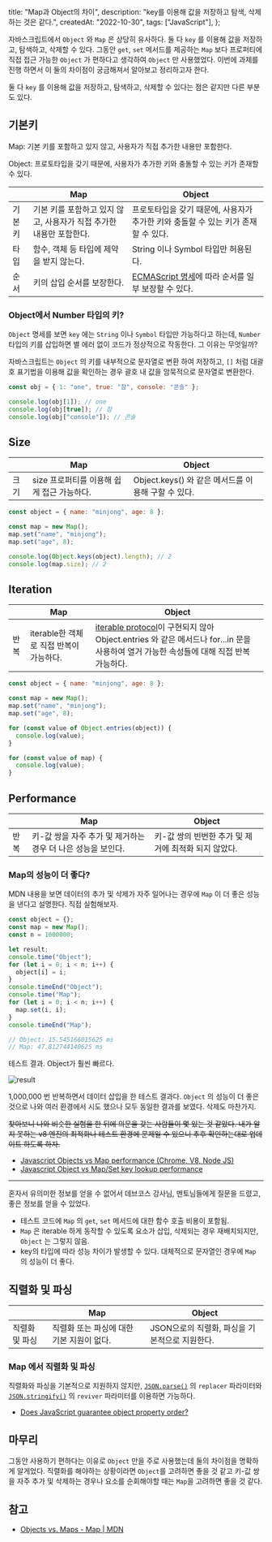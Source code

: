   title: "Map과 Object의 차이",
  description: "key를 이용해 값을 저장하고 탐색, 삭제하는 것은 같다.",
  createdAt: "2022-10-30",
  tags: ["JavaScript"],
};

자바스크립트에서 `Object` 와 `Map` 은 상당히 유사하다. 둘 다 `key` 를 이용해 값을 저장하고, 탐색하고, 삭제할 수 있다. 그동안 `get`, `set` 메서드를 제공하는 `Map` 보다 프로퍼티에 직접 접근 가능한 `Object` 가 편하다고 생각하여 `Object` 만 사용했었다. 이번에 과제를 진행 하면서 이 둘의 차이점이 궁금해져서 알아보고 정리하고자 한다.

둘 다 `key` 를 이용해 값을 저장하고, 탐색하고, 삭제할 수 있다는 점은 같지만 다른 부분도 있다.

## 기본키

Map: 기본 키를 포함하고 있지 않고, 사용자가 직접 추가한 내용만 포함한다.

Object: 프로토타입을 갖기 때문에, 사용자가 추가한 키와 충돌할 수 있는 키가 존재할 수 있다.

|        | Map                                                                 | Object                                                                                                              |
| ------ | ------------------------------------------------------------------- | ------------------------------------------------------------------------------------------------------------------- |
| 기본키 | 기본 키를 포함하고 있지 않고, 사용자가 직접 추가한 내용만 포함한다. | 프로토타입을 갖기 때문에, 사용자가 추가한 키와 충돌할 수 있는 키가 존재할 수 있다.                                  |
| 타입   | 함수, 객체 등 타입에 제약을 받지 않는다.                            | String 이나 Symbol 타입만 허용된다.                                                                                 |
| 순서   | 키의 삽입 순서를 보장한다.                                          | [ECMAScript 명세](https://tc39.es/ecma262/#sec-ordinaryownpropertykeys%EC%97%90)에 따라 순서를 일부 보장할 수 있다. |

### Object에서 Number 타입의 키?

`Object` 명세를 보면 `key` 에는 `String` 이나 `Symbol` 타입만 가능하다고 하는데, `Number` 타입의 키를 삽입하면 별 에러 없이 코드가 정상적으로 작동한다. 그 이유는 무엇일까?

자바스크립트는 `Object` 의 키를 내부적으로 문자열로 변환 하여 저장하고, `[]` 처럼 대괄호 표기법을 이용해 값을 확인하는 경우 괄호 내 값을 암묵적으로 문자열로 변환한다.

```jsx
const obj = { 1: "one", true: "참", console: "콘솔" };

console.log(obj[1]); // one
console.log(obj[true]); // 참
console.log(obj["console"]); // 콘솔
```

## Size

|      | Map                                        | Object                                              |
| ---- | ------------------------------------------ | --------------------------------------------------- |
| 크기 | size 프로퍼티를 이용해 쉽게 접근 가능하다. | Object.keys() 와 같은 메서드를 이용해 구할 수 있다. |

```jsx
const object = { name: "minjong", age: 8 };

const map = new Map();
map.set("name", "minjong");
map.set("age", 8);

console.log(Object.keys(object).length); // 2
console.log(map.size); // 2
```

## Iteration

|      | Map                                     | Object                                                                                                                                                                                                                                                |
| ---- | --------------------------------------- | ----------------------------------------------------------------------------------------------------------------------------------------------------------------------------------------------------------------------------------------------------- |
| 반복 | iterable한 객체로 직접 반복이 가능하다. | [iterable protocol](https://developer.mozilla.org/en-US/docs/Web/JavaScript/Reference/Iteration_protocols#the_iterable_protocol)이 구현되지 않아 Object.entries 와 같은 메서드나 for...in 문을 사용하여 열거 가능한 속성들에 대해 직접 반복 가능하다. |

```jsx
const object = { name: "minjong", age: 8 };

const map = new Map();
map.set("name", "minjong");
map.set("age", 8);

for (const value of Object.entries(object)) {
  console.log(value);
}

for (const value of map) {
  console.log(value);
}
```

## Performance

|      | Map                                                          | Object                                               |
| ---- | ------------------------------------------------------------ | ---------------------------------------------------- |
| 반복 | 키-값 쌍을 자주 추가 및 제거하는 경우 더 나은 성능을 보인다. | 키-값 쌍의 빈번한 추가 및 제거에 최적화 되지 않았다. |

### Map의 성능이 더 좋다?

MDN 내용을 보면 데이터의 추가 및 삭제가 자주 일어나는 경우에 `Map` 이 더 좋은 성능을 낸다고 설명한다. 직접 실험해보자.

```jsx
const object = {};
const map = new Map();
const n = 1000000;

let result;
console.time("Object");
for (let i = 0; i < n; i++) {
  object[i] = i;
}
console.timeEnd("Object");
console.time("Map");
for (let i = 0; i < n; i++) {
  map.set(i, i);
}
console.timeEnd("Map");

// Object: 15.545166015625 ms
// Map: 47.812744140625 ms
```

테스트 결과. Object가 훨씬 빠르다.

![result](result.png)

1,000,000 번 반복하면서 데이터 삽입을 한 테스트 결과다. `Object` 의 성능이 더 좋은 것으로 나와 여러 환경에서 시도 했으나 모두 동일한 결과를 보였다. 삭제도 마찬가지.

~~찾아보니 나와 비슷한 실험을 한 뒤에 의문을 갖는 사람들이 몇 있는 것 같았다. 내가 알지 못하는 v8 엔진의 최적화나 테스트 환경에 문제일 수 있으니 추후 확인하는대로 업데이트 하도록 하자.~~

- [Javascript Objects vs Map performance (Chrome, V8, Node JS)](https://stackoverflow.com/questions/32886522/javascript-objects-vs-map-performance-chrome-v8-node-js)
- [Javascript Object vs Map/Set key lookup performance](https://stackoverflow.com/questions/66931535/javascript-object-vs-map-set-key-lookup-performance)

---

혼자서 유의미한 정보를 얻을 수 없어서 데브코스 강사님, 멘토님들에게 질문을 드렸고, 좋은 정보를 얻을 수 있었다.

- 테스트 코드에 `Map` 의 `get`, `set` 메서드에 대한 함수 호출 비용이 포함됨.
- `Map` 은 iterable 하게 동작할 수 있도록 요소가 삽입, 삭제되는 경우 재배치되지만, `Object` 는 그렇지 않음.
- key의 타입에 따라 성능 차이가 발생할 수 있다. 대체적으로 문자열인 경우에 `Map` 의 성능이 더 좋다.

## 직렬화 및 파싱

|                | Map                                       | Object                                         |
| -------------- | ----------------------------------------- | ---------------------------------------------- |
| 직렬화 및 파싱 | 직렬화 또는 파싱에 대한 기본 지원이 없다. | JSON으로의 직렬화, 파싱을 기본적으로 지원한다. |

### Map 에서 직렬화 및 파싱

직렬화와 파싱을 기본적으로 지원하지 않지만, [`JSON.parse()`](https://www.notion.so/b110ffc4f30f4792820bd895191a52f1?pvs=21) 의 `replacer` 파라미터와 [`JSON.stringify()`](https://developer.mozilla.org/ko/docs/Web/JavaScript/Reference/Global_Objects/JSON/stringify) 의 `reviver` 파라미터를 이용하면 가능하다.

- [Does JavaScript guarantee object property order?](https://stackoverflow.com/questions/5525795/does-javascript-guarantee-object-property-order/38218582#38218582)

## 마무리

그동안 사용하기 편하다는 이유로 `Object` 만을 주로 사용했는데 둘의 차이점을 명확하게 알게었다. 직렬화를 해야하는 상황이라면 `Object`를 고려하면 좋을 것 같고 키-값 쌍을 자주 추가 및 삭제하는 경우나 요소를 순회해야할 때는 `Map`을 고려하면 좋을 것 같다.

## 참고

- [Objects vs. Maps - Map | MDN](https://developer.mozilla.org/en-US/docs/Web/JavaScript/Reference/Global_Objects/Map#objects_vs._maps)

